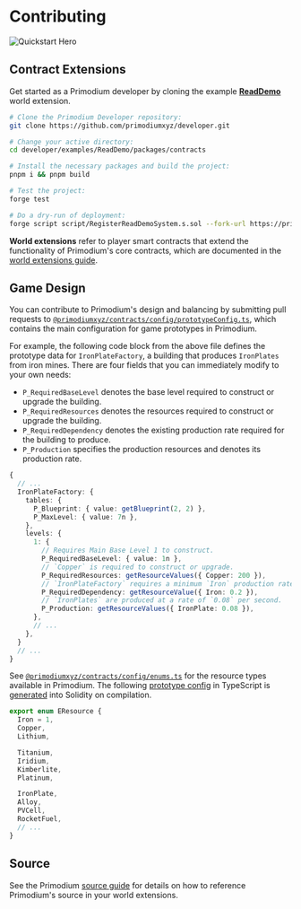 # Contributing

![Quickstart Hero](../public/quickstart-hero-11.png)

## Contract Extensions

Get started as a Primodium developer by cloning the example [**ReadDemo**](./examples/readdemo.mdx) world extension.

```bash showLineNumbers copy
# Clone the Primodium Developer repository:
git clone https://github.com/primodiumxyz/developer.git

# Change your active directory:
cd developer/examples/ReadDemo/packages/contracts

# Install the necessary packages and build the project:
pnpm i && pnpm build

# Test the project:
forge test

# Do a dry-run of deployment:
forge script script/RegisterReadDemoSystem.s.sol --fork-url https://primodium-sepolia.rpc.caldera.xyz/http
```

**World extensions** refer to player smart contracts that extend the functionality of Primodium's core contracts, which are documented in the [world extensions guide](./world-extension.mdx).

## Game Design

You can contribute to Primodium's design and balancing by submitting pull requests to [`@primodiumxyz/contracts/config/prototypeConfig.ts`](https://github.com/primodiumxyz/contracts/blob/main/config/prototypeConfig.ts), which contains the main configuration for game prototypes in Primodium.

For example, the following code block from the above file defines the prototype data for `IronPlateFactory`, a building that produces `IronPlates` from iron mines. There are four fields that you can immediately modify to your own needs:

- `P_RequiredBaseLevel` denotes the base level required to construct or upgrade the building.
- `P_RequiredResources` denotes the resources required to construct or upgrade the building.
- `P_RequiredDependency` denotes the existing production rate required for the building to produce.
- `P_Production` specifies the production resources and denotes its production rate.

```ts filename="@primodiumxyz/contracts/config/prototypeConfig.ts#L510-L560" showLineNumbers {10-17}
{
  // ...
  IronPlateFactory: {
    tables: {
      P_Blueprint: { value: getBlueprint(2, 2) },
      P_MaxLevel: { value: 7n },
    },
    levels: {
      1: {
        // Requires Main Base Level 1 to construct.
        P_RequiredBaseLevel: { value: 1n },
        // `Copper` is required to construct or upgrade.
        P_RequiredResources: getResourceValues({ Copper: 200 }),
        // `IronPlateFactory` requires a minimum `Iron` production rate of `0.2` per second to produce `IronPlates`.
        P_RequiredDependency: getResourceValue({ Iron: 0.2 }),
        // `IronPlates` are produced at a rate of `0.08` per second.
        P_Production: getResourceValues({ IronPlate: 0.08 }),
      },
      // ...
    },
  }
  // ...
}
```

See [`@primodiumxyz/contracts/config/enums.ts`](https://github.com/primodiumxyz/contracts/blob/main/config/enums.ts#L34-L63) for the resource types available in Primodium. The following [prototype config](./overview-source/configuration.mdx) in TypeScript is [generated](./overview-source/generation.mdx) into Solidity on compilation.

```ts filename="@primodiumxyz/contracts/config/enums.ts#L34-L48" showLineNumbers
export enum EResource {
  Iron = 1,
  Copper,
  Lithium,

  Titanium,
  Iridium,
  Kimberlite,
  Platinum,

  IronPlate,
  Alloy,
  PVCell,
  RocketFuel,
  // ...
}
```

## Source

See the Primodium [source guide](./overview-source.mdx) for details on how to reference Primodium's source in your world extensions.
